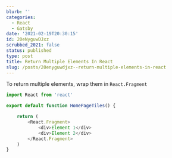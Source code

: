 ```yaml
---
blurb: ''
categories:
  - React
  - Gatsby
date: '2021-02-19T20:30:15'
id: 20eNyguwDJxz
scrubbed_2021: false
status: published
type: post
title: Return Multiple Elements In React
slug: /posts/20enyguwdjxz--return-multiple-elements-in-react
---
```


To return multiple elements, wrap them in `React.Fragment`


```javascript
import React from 'react'

export default function HomePageTiles() {

    return (
        <React.Fragment>
            <div>Element 1</div>
            <div>Element 2</div>
        </React.Fragment>
    )
}
```
